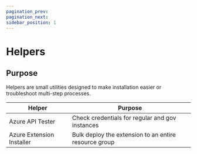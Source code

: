 ---
pagination_prev:
pagination_next:
sidebar_position: 1
---

# Helpers

## Purpose

Helpers are small utilities designed to make installation easier or troubleshoot multi-step processes.

| Helper                    | Purpose                                               |
| ------------------------- | ----------------------------------------------------- |
| Azure API Tester          | Check credentials for regular and gov instances       |
| Azure Extension Installer | Bulk deploy the extension to an entire resource group |
